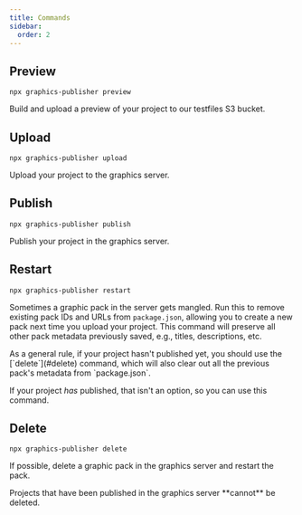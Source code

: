 ```yaml
---
title: Commands
sidebar:
  order: 2
---
```



## Preview

```console
npx graphics-publisher preview
```

Build and upload a preview of your project to our testfiles S3 bucket.

## Upload

```console
npx graphics-publisher upload
```

Upload your project to the graphics server.

## Publish

```console
npx graphics-publisher publish
```

Publish your project in the graphics server.

## Restart

```console
npx graphics-publisher restart
```

Sometimes a graphic pack in the server gets mangled. Run this to remove existing pack IDs and URLs from `package.json`, allowing you to create a new pack next time you upload your project. This command will preserve all other pack metadata previously saved, e.g., titles, descriptions, etc.

<Aside>
As a general rule, if your project hasn't published yet, you should use the [`delete`](#delete) command, which will also clear out all the previous pack's metadata from `package.json`.

If your project _has_ published, that isn't an option, so you can use this command.
</Aside>

## Delete

```console
npx graphics-publisher delete
```

If possible, delete a graphic pack in the graphics server and restart the pack.

<Aside>
Projects that have been published in the graphics server **cannot** be deleted.
</Aside>
